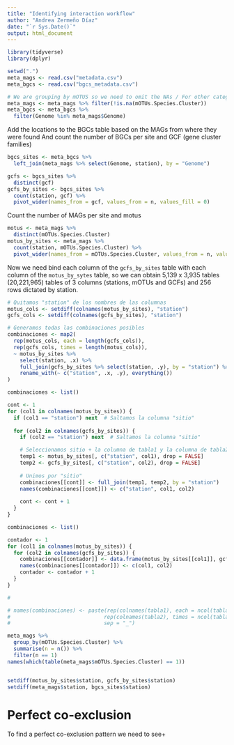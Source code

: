 ```yaml
---
title: "Identifying interaction workflow"
author: "Andrea Zermeño Díaz"
date: "`r Sys.Date()`"
output: html_document
---
```


```r
library(tidyverse)
library(dplyr)
```

```r
setwd(".")
meta_mags <- read.csv("metadata.csv")
meta_bgcs <- read.csv("bgcs_metadata.csv")

# We are grouping by mOTUS so we need to omit the NAs / For other categories skip this 
meta_mags <- meta_mags %>% filter(!is.na(mOTUs.Species.Cluster))
meta_bgcs <- meta_bgcs %>%
  filter(Genome %in% meta_mags$Genome)
```

Add the locations to the BGCs table based on the MAGs from where they were found And count the number of BGCs per site and GCF (gene cluster families)

```r
bgcs_sites <- meta_bgcs %>%
  left_join(meta_mags %>% select(Genome, station), by = "Genome")

gcfs <- bgcs_sites %>% 
  distinct(gcf)
gcfs_by_sites <- bgcs_sites %>%
  count(station, gcf) %>%
  pivot_wider(names_from = gcf, values_from = n, values_fill = 0)
```

Count the number of MAGs per site and motus

```r
motus <- meta_mags %>% 
  distinct(mOTUs.Species.Cluster)
motus_by_sites <- meta_mags %>%
  count(station, mOTUs.Species.Cluster) %>%
  pivot_wider(names_from = mOTUs.Species.Cluster, values_from = n, values_fill = 0)
```

Now we need bind each column of the `gcfs_by_sites` table with each column of the `motus_by_sytes` table, so we can obtain 5,139 x 3,935 tables (20,221,965) tables of 3 columns (stations, mOTUs and GCFs) and 256 rows dictated by station. 

```r

# Quitamos "station" de los nombres de las columnas
motus_cols <- setdiff(colnames(motus_by_sites), "station")
gcfs_cols <- setdiff(colnames(gcfs_by_sites), "station")

# Generamos todas las combinaciones posibles
combinaciones <- map2(
  rep(motus_cols, each = length(gcfs_cols)), 
  rep(gcfs_cols, times = length(motus_cols)),
  ~ motus_by_sites %>%
    select(station, .x) %>%
    full_join(gcfs_by_sites %>% select(station, .y), by = "station") %>%
    rename_with(~ c("station", .x, .y), everything())
)
```

```r
combinaciones <- list()

cont <- 1
for (col1 in colnames(motus_by_sites)) {
  if (col1 == "station") next  # Saltamos la columna "sitio"
  
  for (col2 in colnames(gcfs_by_sites)) {
    if (col2 == "station") next  # Saltamos la columna "sitio"

    # Seleccionamos sitio + la columna de tabla1 y la columna de tabla2
    temp1 <- motus_by_sites[, c("station", col1), drop = FALSE]
    temp2 <- gcfs_by_sites[, c("station", col2), drop = FALSE]
    
    # Unimos por "sitio"
    combinaciones[[cont]] <- full_join(temp1, temp2, by = "station")
    names(combinaciones[[cont]]) <- c("station", col1, col2)
    
    cont <- cont + 1
  }
}

```

```r
combinaciones <- list()

contador <- 1
for (col1 in colnames(motus_by_sites)) {
  for (col2 in colnames(gcfs_by_sites)) {
    combinaciones[[contador]] <- data.frame(motus_by_sites[[col1]], gcfs_by_sites[[col2]])
    names(combinaciones[[contador]]) <- c(col1, col2)
    contador <- contador + 1
  }
}

#

# names(combinaciones) <- paste(rep(colnames(tabla1), each = ncol(tabla2)),
#                              rep(colnames(tabla2), times = ncol(tabla1)),
#                              sep = "_")

```


```r

meta_mags %>%
  group_by(mOTUs.Species.Cluster) %>%                     
  summarise(n = n()) %>%                 
  filter(n == 1)   
names(which(table(meta_mags$mOTUs.Species.Cluster) == 1))


setdiff(motus_by_sites$station, gcfs_by_sites$station)
setdiff(meta_mags$station, bgcs_sites$station)
```



# Perfect co-exclusion
To find a perfect co-exclusion pattern we need to see+


